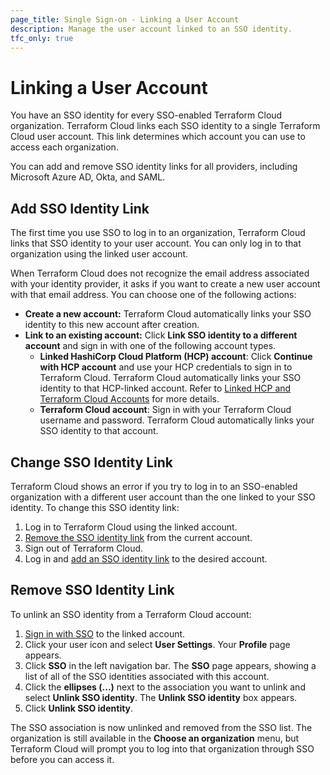 ```yaml
---
page_title: Single Sign-on - Linking a User Account
description: Manage the user account linked to an SSO identity.
tfc_only: true
---
```


# Linking a User Account

You have an SSO identity for every SSO-enabled Terraform Cloud organization. Terraform Cloud links each SSO identity to a single Terraform Cloud user account. This link determines which account you can use to access each organization.

You can add and remove SSO identity links for all providers, including Microsoft Azure AD, Okta, and SAML.

## Add SSO Identity Link

The first time you use SSO to log in to an organization, Terraform Cloud links that SSO identity to your user account. You can only log in to that organization using the linked user account.

When Terraform Cloud does not recognize the email address associated with your identity provider, it asks if you want to create a new user account with that email address. You can choose one of the following actions:

- **Create a new account:** Terraform Cloud automatically links your SSO identity to this new account after creation.
- **Link to an existing account:** Click **Link SSO identity to a different account** and sign in with one of the following account types.
  - **Linked HashiCorp Cloud Platform (HCP) account**: Click **Continue with HCP account** and use your HCP credentials to sign in to Terraform Cloud. Terraform Cloud automatically links your SSO identity to that HCP-linked account. Refer to [Linked HCP and Terraform Cloud Accounts](/terraform/cloud-docs/users-teams-organizations/users#linked-hcp-and-terraform-cloud-accounts) for more details.
  - **Terraform Cloud account**: Sign in with your Terraform Cloud username and password. Terraform Cloud automatically links your SSO identity to that account.

## Change SSO Identity Link

Terraform Cloud shows an error if you try to log in to an SSO-enabled organization with a different user account than the one linked to your SSO identity. To change this SSO identity link:

1. Log in to Terraform Cloud using the linked account.
1. [Remove the SSO identity link](#remove-sso-identity-link) from the current account.
1. Sign out of Terraform Cloud.
1. Log in and [add an SSO identity link](#add-sso-identity-link) to the desired account.

## Remove SSO Identity Link

To unlink an SSO identity from a Terraform Cloud account:

1. [Sign in with SSO](/terraform/cloud-docs/users-teams-organizations/single-sign-on#signing-in-with-sso) to the linked account.
1. Click your user icon and select **User Settings**. Your **Profile** page appears.
1. Click **SSO** in the left navigation bar. The **SSO** page appears, showing a list of all of the SSO identities associated with this account.
1. Click the **ellipses (...)** next to the association you want to unlink and select **Unlink SSO identity**. The **Unlink SSO identity** box appears.
1. Click **Unlink SSO identity**.

The SSO association is now unlinked and removed from the SSO list. The organization is still available in the **Choose an organization** menu, but Terraform Cloud will prompt you to log into that organization through SSO before you can access it.



